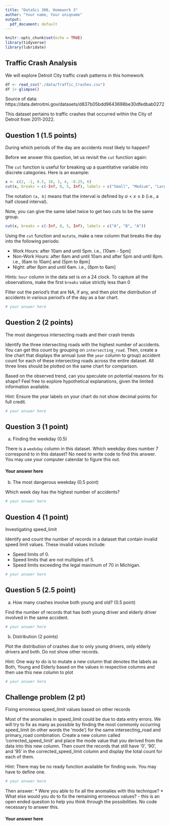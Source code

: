```yaml
---
title: "DataSci 306, Homework 3"
author: "Your name, Your uniqname"
output:
  pdf_document: default
---
```


```r
knitr::opts_chunk$set(echo = TRUE)
library(tidyverse)
library(lubridate)
```

## Traffic Crash Analysis

We will explore Detroit City traffic crash patterns in this homework

```r
df <- read_csv("./data/Traffic_Crashes.csv")
df |> glimpse()
```

Source of data: https://data.detroitmi.gov/datasets/d837b05bdd9643698be30dfedbab0272

This dataset pertains to traffic crashes that occurred within the City of Detroit from 2011-2022.

## Question 1 (1.5 points)

During which periods of the day are accidents most likely to happen?
 
Before we answer this question, let us revisit the `cut` function again:

The `cut` function is useful for breaking up a quantitative variable into discrete categories. Here is an example:

```r
x <- c(2, -1, 0.5, 10, 3, 4, -0.25, 6)
cut(x, breaks = c(-Inf, 0, 5, Inf), labels = c("Small", "Medium", "Large"))
```

The notation `(a, b]` means that the interval is defined by $a < x \le b$ (i.e., a half closed interval).


Note, you can give the same label twice to get two cuts to be the same group.

```r
cut(x, breaks = c(-Inf, 0, 5, Inf), labels = c("A", "B", "A"))
```

Using the `cut` function and `mutate`, make a new column that breaks the day into the following periods:

-   Work Hours: after 10am and until 5pm. i.e., (10am - 5pm]
-   Non-Work Hours: after 6am and until 10am and after 5pm and until 8pm. i.e., (6am to 10am] and (5pm to 8pm]
-   Night: after 8pm and until 6am. i.e., (8pm to 6am]

Hints: `hour` column in the data set is on a 24 clock. To capture all the observations, make the first `breaks` value strictly less than 0

Filter out the period's that are NA, if any, and then plot the distribution of accidents in various period's of the day as a bar chart. 


```r
# your answer here
```


## Question 2 (2 points)

The most dangerous intersecting roads and their crash trends

Identify the three intersecting roads with the highest number of accidents. You can get this count by grouping on `intersecting_road`. Then, create a line chart that displays the annual (use the `year` column to group) accident count for each of these intersecting roads across the entire dataset. All three lines should be plotted on the same chart for comparison.

Based on the observed trend, can you speculate on potential reasons for its shape? Feel free to explore hypothetical explanations, given the limited information available.

Hint: Ensure the year labels on your chart do not show decimal points for full credit. 


```r
# your answer here
```


## Question 3 (1 point)

a) Finding the weekday (0.5)

There is a `weekday` column in this dataset. Which weekday does number 7 correspond to in this dataset?
No need to write code to find this answer. You may use your computer calendar to figure this out.

#### Your answer here


b) The most dangerous weekday (0.5 point)

Which week day has the highest number of accidents? 

```r
# your answer here
```


## Question 4 (1 point)
Investigating speed_limit 

Identify and count the number of records in a dataset that contain invalid speed limit values. These invalid values include:

* Speed limits of 0.
* Speed limits that are not multiples of 5.
* Speed limits exceeding the legal maximum of 70 in Michigan.

```r
# your answer here
```




## Question 5 (2.5 point)
a) How many crashes involve both young and old? (0.5 point)

Find the number of records that has both young driver and elderly driver involved in the same accident. 

```r
# your answer here
```

b) Distribution (2 points)

Plot the distribution of crashes due to only young drivers, only elderly drivers and both. Do not show other records.

Hint: One way to do is to mutate a new column that denotes the labels as Both, Young and Elderly based on the values in respective columns and then use this new column to plot

```r
# your answer here
```

## Challenge problem (2 pt)
Fixing erroneous speed_limit values based on other records

Most of the anomalies in speed_limit could be due to data entry errors. We will try to fix as many as possible by finding the most commonly occurring speed_limit (in other words the 'mode') for the same intersecting_road and primary_road combination. 
Create a new column called 'corrected_speed_limit' and place the mode value that you derived from the data into this new column. Then count the records that still have '0', '90', and '95' in the corrected_speed_limit column and display the total count for each of them.

Hint: There may be no ready function available for finding `mode`. You may have to define one.

```r
# your answer here
```



Then answer:
* Were you able to fix all the anomalies with this technique?
* What else would you do to fix the remaining erroneous values?  - this is an open ended question to help you think through the possibilities. No code necessary to answer this.

#### Your answer here


